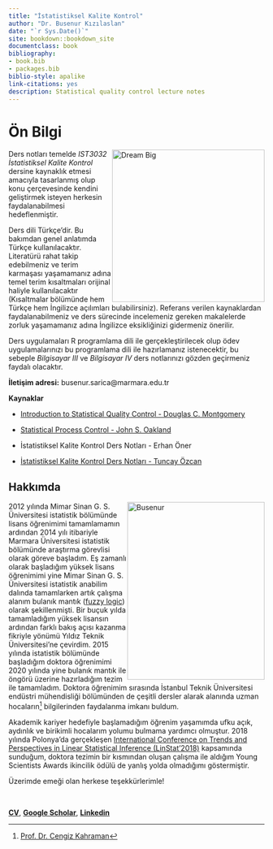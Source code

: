 ```yaml
--- 
title: "İstatistiksel Kalite Kontrol"
author: "Dr. Busenur Kızılaslan"
date: "`r Sys.Date()`"
site: bookdown::bookdown_site
documentclass: book
bibliography:
- book.bib
- packages.bib
biblio-style: apalike
link-citations: yes
description: Statistical quality control lecture notes
---
```


# Ön Bilgi

<img src="/Users/busenursarica/Documents/GitHub/quality-control/images/dreamb.png" style="float: right;" width="300" height="300" title="Dream Big" /> 

Ders notları temelde _IST3032 İstatistiksel Kalite Kontrol_ dersine kaynaklık etmesi amacıyla tasarlanmış olup konu çerçevesinde kendini geliştirmek isteyen herkesin faydalanabilmesi hedeflenmiştir.

Ders dili Türkçe'dir. Bu bakımdan genel anlatımda Türkçe kullanılacaktır. Literatürü rahat takip edebilmeniz ve terim karmaşası yaşamamanız adına temel terim kısaltmaları orijinal haliyle kullanılacaktır (Kısaltmalar bölümünde hem Türkçe hem İngilizce açılımları bulabilirsiniz). Referans verilen kaynaklardan faydalanabilmeniz ve ders sürecinde incelemeniz gereken makalelerde zorluk yaşamamanız adına İngilizce eksikliğinizi gidermeniz önerilir. 

Ders uygulamaları R programlama dili ile gerçekleştirilecek olup ödev uygulamalarınızı bu programlama dili ile hazırlamanız istenecektir, bu sebeple _Bilgisayar III_ ve _Bilgisayar IV_ ders notlarınızı gözden geçirmeniz faydalı olacaktır.

**İletişim adresi:** busenur.sarica@marmara.edu.tr

**Kaynaklar**

- [Introduction to Statistical Quality Control - Douglas C. Montgomery](http://endustri.eskisehir.edu.tr/ipoyraz/TKY302/icerik/text%20book_montgomery_6th%20edition.pdf) 

- [Statistical Process Control - John S. Oakland](http://www.diliev.com/Home/materiali/KHEA/referati/6812268-Statistical-Process-Control-eBook-VG.pdf)

- İstatistiksel Kalite Kontrol Ders Notları - Erhan Öner

- [İstatistiksel Kalite Kontrol Ders Notları - Tuncay Özcan](http://auzefkitap.istanbul.edu.tr/kitap/endustrimuhlt_ue/istatistikselkalitekontrolu.pdf)

## Hakkımda

<img src="/Users/busenursarica/Documents/GitHub/quality-control/images/busenur1.jpg" style="float: right;" width="270" height="350" title="Busenur" /> 

2012 yılında Mimar Sinan G. S. Üniversitesi istatistik bölümünde lisans öğrenimimi tamamlamamın ardından 2014 yılı itibariyle Marmara Üniversitesi istatistik bölümünde araştırma görevlisi olarak göreve başladım. Eş zamanlı olarak başladığım yüksek lisans öğrenimimi yine Mimar Sinan G. S. Üniversitesi istatistik anabilim dalında tamamlarken artık çalışma alanım bulanık mantık ([fuzzy logic](https://en.wikipedia.org/wiki/Fuzzy_logic)) olarak şekillenmişti. Bir buçuk yılda tamamladığım yüksek lisansın ardından farklı bakış açısı kazanma fikriyle yönümü Yıldız Teknik Üniversitesi'ne çevirdim. 2015 yılında istatistik bölümünde başladığım doktora öğrenimimi 2020 yılında yine bulanık mantık ile öngörü üzerine hazırladığım tezim ile tamamladım. Doktora öğrenimim sırasında İstanbul Teknik Üniversitesi endüstri mühendisliği bölümünden de çeşitli dersler alarak alanında uzman hocaların^[[Prof. Dr. Cengiz Kahraman](http://akademi.itu.edu.tr/kahramanc/)] bilgilerinden faydalanma imkanı buldum. 

Akademik kariyer hedefiyle başlamadığım öğrenim yaşamımda ufku açık, aydınlık ve birikimli hocalarım yolumu bulmama yardımcı olmuştur. 2018 yılında Polonya'da gerçekleşen [International Conference on Trends and Perspectives in Linear Statistical Inference (LinStat'2018)](http://www.linstat2018.put.poznan.pl/ysa.html) kapsamında sunduğum, doktora tezimin bir kısmından oluşan çalışma ile aldığım Young Scientists Awards ikincilik ödülü de yanlış yolda olmadığımı göstermiştir. 

Üzerimde emeği olan herkese teşekkürlerimle!

<br>

[**CV**](https://avesis.marmara.edu.tr/busenur.sarica), [**Google Scholar**](https://scholar.google.com.tr/citations?user=OKlYJEgAAAAJ&hl=tr), [**Linkedin**](https://www.linkedin.com/in/busenur-kızılaslan-795ab54a)




